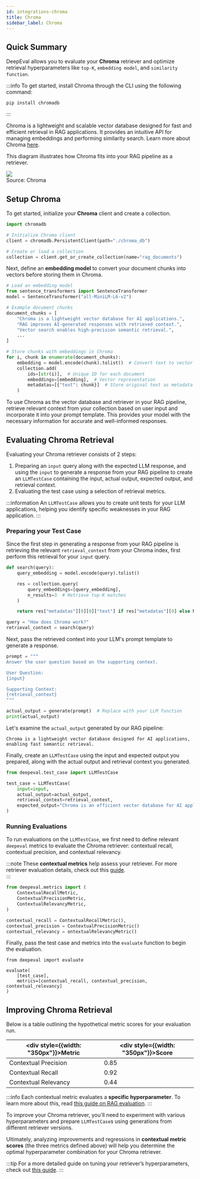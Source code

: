 ```yaml
---
id: integrations-chroma
title: Chroma
sidebar_label: Chroma
---
```


## Quick Summary

DeepEval allows you to evaluate your **Chroma** retriever and optimize retrieval hyperparameters like `top-K`, `embedding model`, and `similarity function`.

:::info
To get started, install Chroma through the CLI using the following command:

```
pip install chromadb
```

:::

Chroma is a lightweight and scalable vector database designed for fast and efficient retrieval in RAG applications. It provides an intuitive API for managing embeddings and performing similarity search. Learn more about Chroma [here](https://www.trychroma.com/).

This diagram illustrates how Chroma fits into your RAG pipeline as a retriever.

<div
  style={{
    display: "flex",
    alignItems: "center",
    justifyContent: "center",
    flexDirection: "column",
  }}
>
  <img
    src="https://www.trychroma.com/_next/static/media/computer.fcd1bd54.svg"
    style={{
      margin: "10px",
      height: "auto",
      maxHeight: "800px",
    }}
  />
  <div
    style={{
      fontSize: "13px",
    }}
  >
    Source: Chroma
  </div>
</div>

## Setup Chroma

To get started, initialize your **Chroma** client and create a collection.

```python
import chromadb

# Initialize Chroma client
client = chromadb.PersistentClient(path="./chroma_db")

# Create or load a collection
collection = client.get_or_create_collection(name="rag_documents")
```

Next, define an **embedding model** to convert your document chunks into vectors before storing them in Chroma.

```python
# Load an embedding model
from sentence_transformers import SentenceTransformer
model = SentenceTransformer("all-MiniLM-L6-v2")

# Example document chunks
document_chunks = [
    "Chroma is a lightweight vector database for AI applications.",
    "RAG improves AI-generated responses with retrieved context.",
    "Vector search enables high-precision semantic retrieval.",
    ...
]

# Store chunks with embeddings in Chroma
for i, chunk in enumerate(document_chunks):
    embedding = model.encode(chunk).tolist()  # Convert text to vector
    collection.add(
        ids=[str(i)],  # Unique ID for each document
        embeddings=[embedding],  # Vector representation
        metadatas=[{"text": chunk}]  # Store original text as metadata
    )
```

To use Chroma as the vector database and retriever in your RAG pipeline, retrieve relevant context from your collection based on user input and incorporate it into your prompt template. This provides your model with the necessary information for accurate and well-informed responses.

## Evaluating Chroma Retrieval

Evaluating your Chroma retriever consists of 2 steps:

1. Preparing an `input` query along with the expected LLM response, and using the `input` to generate a response from your RAG pipeline to create an `LLMTestCase` containing the input, actual output, expected output, and retrieval context.
2. Evaluating the test case using a selection of retrieval metrics.

:::information
An `LLMTestCase` allows you to create unit tests for your LLM applications, helping you identify specific weaknesses in your RAG application.
:::

### Preparing your Test Case

Since the first step in generating a response from your RAG pipeline is retrieving the relevant `retrieval_context` from your Chroma index, first perform this retrieval for your `input` query.

```python
def search(query):
    query_embedding = model.encode(query).tolist()

    res = collection.query(
        query_embeddings=[query_embedding],
        n_results=3  # Retrieve top-K matches
    )

    return res["metadatas"][0][0]["text"] if res["metadatas"][0] else None

query = "How does Chroma work?"
retrieval_context = search(query)
```

Next, pass the retrieved context into your LLM's prompt template to generate a response.

```python
prompt = """
Answer the user question based on the supporting context.

User Question:
{input}

Supporting Context:
{retrieval_context}
"""

actual_output = generate(prompt)  # Replace with your LLM function
print(actual_output)
```

Let's examine the `actual_output` generated by our RAG pipeline:

```
Chroma is a lightweight vector database designed for AI applications, enabling fast semantic retrieval.
```

Finally, create an `LLMTestCase` using the input and expected output you prepared, along with the actual output and retrieval context you generated.

```python
from deepeval.test_case import LLMTestCase

test_case = LLMTestCase(
    input=input,
    actual_output=actual_output,
    retrieval_context=retrieval_context,
    expected_output="Chroma is an efficient vector database for AI applications, optimized for semantic search and retrieval.",
)
```

### Running Evaluations

To run evaluations on the `LLMTestCase`, we first need to define relevant `deepeval` metrics to evaluate the Chroma retriever: contextual recall, contextual precision, and contextual relevancy.

:::note
These **contextual metrics** help assess your retriever. For more retriever evaluation details, check out this [guide](/guides/guides-rag-evaluation).  
:::

```python
from deepeval.metrics import (
    ContextualRecallMetric,
    ContextualPrecisionMetric,
    ContextualRelevancyMetric,
)

contextual_recall = ContextualRecallMetric(),
contextual_precision = ContextualPrecisionMetric()
contextual_relevancy = ontextualRelevancyMetric()
```

Finally, pass the test case and metrics into the `evaluate` function to begin the evaluation.

```
from deepeval import evaluate

evaluate(
    [test_case],
    metrics=[contextual_recall, contextual_precision, contextual_relevancy]
)
```

## Improving Chroma Retrieval

Below is a table outlining the hypothetical metric scores for your evaluation run.

| <div style={{width: "350px"}}>Metric</div> | <div style={{width: "350px"}}>Score</div> |
| ------------------------------------------ | ----------------------------------------- |
| Contextual Precision                       | 0.85                                      |
| Contextual Recall                          | 0.92                                      |
| Contextual Relevancy                       | 0.44                                      |

:::info
Each contextual metric evaluates a **specific hyperparameter**. To learn more about this, read [this guide on RAG evaluation](/guides/guides-rag-evaluation).
:::

To improve your Chroma retriever, you'll need to experiment with various hyperparameters and prepare `LLMTestCase`s using generations from different retriever versions.

Ultimately, analyzing improvements and regressions in **contextual metric scores** (the three metrics defined above) will help you determine the optimal hyperparameter combination for your Chroma retriever.

:::tip
For a more detailed guide on tuning your retriever’s hyperparameters, check out [this guide](/guides/guides-optimizing-hyperparameters).
:::
